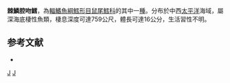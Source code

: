 {{Speciesbox
| taxon = Coelorinchus acantholepis
| status = NE
| status_system = iucn3.1
| trend = unknow
| binomial_authority = [[Gilbert|Gilbert]] & [[Hubbs|Hubbs]], 1920
| synonyms = *''Coelorhynchus acantholepis'', Gilbert & Hubbs, 1920 
*''Caelorinchus acantholepis'', Gilbert & Hubbs, 1920 
}}
'''棘鱗腔吻鱈'''，為[[輻鰭魚綱|輻鰭魚綱]][[鱈形目|鱈形目]][[鼠尾鱈科|鼠尾鱈科]]的其中一[[種|種]]。分布於中西[[太平洋|太平洋]]海域，屬深海底棲性魚類，棲息深度可達759公尺，體長可達16公分，生活習性不明。

==参考文献==
*{{FishBase_species|genus=Coelorinchus|species=acantholepis|year=2015|month=11}}

{{taxonbar}}
[[Category:_1920年描述的鱼类|J]]
[[Category:腔吻鱈屬|J]]